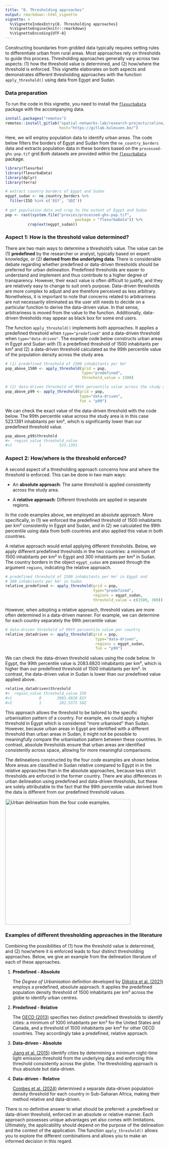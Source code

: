 ```yaml
---
title: "8. Thresholding approaches"
output: rmarkdown::html_vignette
vignette: >
  %\VignetteIndexEntry{8. Thresholding approaches}
  %\VignetteEngine{knitr::rmarkdown}
  %\VignetteEncoding{UTF-8}
---
```


Constructing boundaries from gridded data typically requires setting rules to differentiate urban from rural areas. Most approaches rely on thresholds to guide this process. Thresholding approaches generally vary across two aspects: (1) how the threshold value is determined, and (2) how/where the threshold is enforced. This vignette elaborates on both aspects and demonstrates different thresholding approaches with the function `apply_threshold()` using data from Egypt and Sudan.

### Data preparation

To run the code in this vignette, you need to install the [`flexurbaData`](https://flexurbadata-ac82f4.pages.gitlab.kuleuven.be/index.html) package with the accompanying data.

```r
install.packages("remotes")
remotes::install_gitlab("spatial-networks-lab/research-projects/celine/flexurbaData",
                        host="https://gitlab.kuleuven.be/")
```

Here, we will employ population data to identify urban areas. The code below filters the borders of Egypt and Sudan from the `ne_country_borders` data and extracts population data in these borders based on the `processed-ghs-pop.tif` grid Both datasets are provided within the [`flexurbaData`](https://flexurbadata-ac82f4.pages.gitlab.kuleuven.be/index.html) package.

```r
library(flexurba)
library(flexurbaData)
library(dplyr)
library(terra)

# extract country borders of Egypt and Sudan
egypt_sudan <- ne_country_borders %>%
  filter(ISO %in% c('EGY', 'SDZ'))
  
# get population data and crop to the extent of Egypt and Sudan
pop <- rast(system.file("proxies/processed-ghs-pop.tif", 
                               package = "flexurbaData")) %>% 
          crop(ext(egypt_sudan))
```

### Aspect 1: How is the threshold value determined?

There are two main ways to determine a threshold's value. The value can be (1) **predefined** by the researcher or analyst, typically based on expert knowledge, or (2) **derived from the underlying data**. There is considerable debate regarding whether predefined or data-driven thresholds should be preferred for urban delineation. Predefined thresholds are easier to understand and implement and thus contribute to a higher degree of transparency. However, their exact value is often difficult to justify, and they are relatively easy to change to suit one's purpose. Data-driven thresholds are more complex to adjust and are therefore perceived as less arbitrary. Nonetheless, it is important to note that concerns related to arbitrariness are not necessarily eliminated as the user still needs to decide on a particular function to derive the data-driven value. In that sense, arbitrariness is moved from the value to the function. Additionally, data-driven thresholds may appear as black box for some end users.

The function `apply_threshold()` implements both approaches. It applies a predefined threshold when `type="predefined"` and a data-driven threshold when `type="data-driven"`. The example code below constructs urban areas in Egypt and Sudan with (1) a predefined threshold of 1500 inhabitants per km² and (2) a data-driven threshold calculated as the 99th percentile value of the population density across the study area.

```r
# (1) predefined threshold of 1500 inhabitants per km²
pop_above_1500 <- apply_threshold(grid = pop, 
                                  type="predefined", 
                                  threshold_value = 1500)

# (2) data-driven threshold of 99th percentile value across the study area
pop_above_p99 <- apply_threshold(grid = pop, 
                                 type="data-driven", 
                                 fun = "p99")
```

We can check the exact value of the data-driven threshold with the code below. The 99th percentile value across the study area is in this case 523.1391 inhabitants per km², which is significantly lower than our predefined threshold value.

```r
pop_above_p99$threshold
#>  region_value threshold_value
#>1            1        523.1391
```

### Aspect 2: How/where is the threshold enforced?

A second aspect of a thresholding approach concerns how and where the threshold is enforced. This can be done in two main ways:

-   An **absolute approach**: The same threshold is applied consistently across the study area.

-   A **relative approach**: Different thresholds are applied in separate regions.

In the code examples above, we employed an absolute approach. More specifically, in (1) we enforced the predefined threshold of 1500 inhabitants per km² consistently in Egypt and Sudan, and in (2) we calculated the 99th percentile using data from both countries and also applied this value in both countries. 

A relative approach would entail applying different thresholds. Below, we apply different predefined thresholds in the two countries: a minimum of 1500 inhabitants per km² in Egypt and 300 inhabitants per km² in Sudan. The country borders in the object `egypt_sudan` are passed through the argument `regions`, indicating the relative approach.

```r
# predefined threshold of 1500 inhabitants per km² in Egypt and 
# 300 inhabitants per km² in Sudan
relative_predefined <- apply_threshold(grid = pop, 
                                       type="predefined", 
                                       regions = egypt_sudan, 
                                       threshold_value = c(1500, 300))
```

However, when adopting a relative approach, threshold values are more often determined in a data-driven manner. For example, we can determine for each country separately the 99th percentile value:

```r
# data-driven threshold of 99th percentile value per country
relative_datadriven <- apply_threshold(grid = pop, 
                                        type="data-driven",
                                        regions = egypt_sudan,
                                        fun = "p99")
```

We can check the data-driven threshold values using the code below. In Egypt, the 99th percentile value is 2083.6820 inhabitants per km², which is higher than our predefined threshold of 1500 inhabitants per km². In contrast, the data-driven value in Sudan is lower than our predefined value applied above.

```r
relative_datadriven$threshold
#>  region_value threshold_value ISO
#>1            0       2083.6820 EGY
#>2            1        282.5375 SDZ
```

This approach allows the threshold to be tailored to the specific urbanisation pattern of a country. For example, we could apply a higher threshold in Egypt which is considered "more urbanised" than Sudan. However, because urban areas in Egypt are identified with a different threshold than urban areas in Sudan, it might not be possible to meaningfully compare the urbanisation pattern between these countries. In contrast, absolute thresholds ensure that urban areas are identified consistently across space, allowing for more meaningful comparisons.

The delineations constructed by the four code examples are shown below. More areas are classified in Sudan relative compared to Egypt in in the relative appraoches than in the absolute approaches, because less strict thresholds are enforced in the former country. There are also differences in urban delineation using predefined and data-driven thresholds, but these are solely attributable to the fact that the 99th percentile value derived from the data is different from our predefined threshold values.

![](figures/vig8.png){alt="Urban delineation from the four code examples." width="398"}

### Examples of different thresholding approaches in the literature

Combining the possibilities of (1) how the threshold value is determined, and (2) how/where it is enforced leads to four distinct thresholding approaches. Below, we give an example from the delineation literature of each of these approaches.

1.  **Predefined - Absolute**

    The *Degree of Urbanisation* definition developed by [Dijkstra et al. (2021)](https://www.sciencedirect.com/science/article/pii/S0094119020300838) employs a predefined, absolute approach. It applies the predefined population density threshold of 1500 inhabitants per km² across the globe to identify urban centres.

2.  **Predefined - Relative**

    The [OECD (2013)](https://www.oecd.org/content/dam/oecd/en/publications/reports/2013/12/oecd-regions-at-a-glance-2013_g1g356f6/reg_glance-2013-en.pdf) specifies two distinct predefined thresholds to identify cities: a minimum of 1000 inhabitants per km² for the United States and Canada, and a threshold of 1500 inhabitants per km² for other OECD countries. They accordingly take a predefined, relative approach.

3.  **Data-driven - Absolute**

    [Jiang et al. (2015)](https://www.tandfonline.com/doi/full/10.1080/13658816.2014.988715) identify cities by determining a minimum night-time light emission threshold from the underlying data and enforcing this threshold consistently across the globe. The thresholding approach is thus absolute but data-driven.

4.  **Data-driven - Relative**

    [Combes et al. (2024)](https://documents1.worldbank.org/curated/en/099415311272320571/pdf/IDU0faef6c000aaba0485209f0e08928760d9a57.pdf) determined a separate data-driven population density threshold for each country in Sub-Saharan Africa, making their method relative and data-driven.

There is no definitive answer to what should be preferred: a predefined or data-driven threshold, enforced in an absolute or relative manner. Each approach possesses unique advantages yet also comes with limitations. Ultimately, the applicability should depend on the purpose of the delineation and the context of the application. The function `apply_threshold()` allows you to explore the different combinations and allows you to make an informed decision in this regard.
